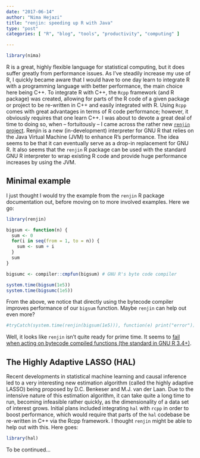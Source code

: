 ```yaml
---
date: "2017-06-14"
author: "Nima Hejazi"
title: "renjin: speeding up R with Java"
type: "post"
categories: [ "R", "blog", "tools", "productivity", "computing" ]

---
```


```r
library(nima)
```

R is a great, highly flexible language for statistical computing, but it does
suffer greatly from performance issues. As I've steadily increase my use of R, I
quickly became aware that I would have to one day learn to integrate R with a
programming language with better performance, the main choice here being C++. To
integrate R with C++, the `Rcpp` framework (and R package) was created, allowing
for parts of the R code of a given package or project to be re-written in C++
and easily integrated with R. Using `Rcpp` comes with great advantages in terms
of R code performance; however, it obviously requires that one learn C++. I was
about to devote a great deal of time to doing so, when -- fortuitously -- I came
across the rather new [`renjin` project](http://www.renjin.org/). Renjin is a
new (in-development) interpreter for GNU R that relies on the Java Virtual
Machine (JVM) to enhance R's performance. The idea seems to be that it can
eventually serve as a drop-in replacement for GNU R. It also seems that the
`renjin` R package can be used with the standard GNU R interpreter to wrap
existing R code and provide huge performance increases by using the JVM.

## Minimal example

I just thought I would try the example from the `renjin` R package documentation
out, before moving on to more involved examples. Here we go:

```r
library(renjin)
```

```r
bigsum <- function(n) {
  sum <- 0
  for(i in seq(from = 1, to = n)) {
    sum <- sum + i
  }
  sum
}

bigsumc <- compiler::cmpfun(bigsum) # GNU R's byte code compiler

system.time(bigsum(1e5))
system.time(bigsumc(1e5))
```

From the above, we notice that directly using the bytecode compiler improves
performance of our `bigsum` function. Maybe `renjin` can help out even more?

```r
#tryCatch(system.time(renjin(bigsum(1e5))), function(e) print("error"))
```

Well, it looks like `renjin` isn't quite ready for prime time. It seems to [fail
when acting on bytecode compiled functions (the standard in GNU R
3.4+)](https://twitter.com/dselivanov_/status/874981607635124225).

## The Highly Adaptive LASSO (HAL)

Recent developments in statistical machine learning and causal inference led to
a very interesting new estimation algorithm (called the highly adaptive LASSO)
being proposed by D.C. Benkeser and M.J. van der Laan. Due to the intensive
nature of this estimation algorithm, it can take quite a long time to run,
becoming infeasible rather quickly, as the dimensionality of a data set of
interest grows. Initial plans included integrating `hal` with `rcpp` in order to
boost performance, which would require that parts of the `hal` codebase be
re-written in C++ via the Rcpp framework. I thought `renjin` might be able to
help out with this. Here goes:

```r
library(hal)
```

To be continued...

